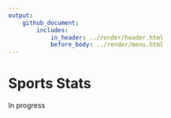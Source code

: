 ```yaml
---
output: 
    github_document:
        includes: 
            in_header: ../render/header.html
            before_body: ../render/menu.html
---
```



# Sports Stats

In progress

<!-- students that have gone onto sports jobs-->
